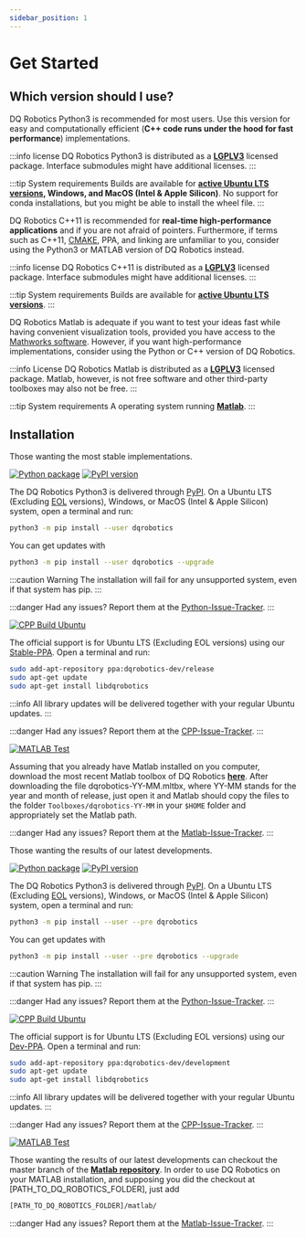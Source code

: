```yaml
---
sidebar_position: 1
---
```


# Get Started

## Which version should I use?


<Tabs className="unique-tabs">

<TabItem value="py" label="Python">




DQ Robotics Python3 is recommended for most users. Use this version for easy and computationally efficient (**C++ code runs under the hood for fast performance**) implementations.


:::info license
DQ Robotics Python3 is distributed as a **[LGPLV3](https://choosealicense.com/licenses/lgpl-3.0/)** licensed package. 
Interface submodules might have additional licenses.
:::

:::tip System requirements
Builds are available for **[active Ubuntu LTS versions](https://wiki.ubuntu.com/Releases), Windows, and MacOS (Intel & Apple Silicon)**.
No support for conda installations, but you might be able to install the wheel file.
:::


</TabItem>
<TabItem value="cpp" label="C++">


DQ Robotics C++11 is recommended for **real-time high-performance applications** and if you are not afraid of pointers.
Furthermore, if terms such as C++11, [CMAKE](https://cmake.org/), PPA, and linking are unfamiliar to you, 
consider using the Python3 or MATLAB version of DQ Robotics instead.



:::info license
DQ Robotics C++11 is distributed as a **[LGPLV3](https://choosealicense.com/licenses/lgpl-3.0/)** licensed package. 
Interface submodules might have additional licenses.
:::

:::tip System requirements
Builds are available for **[active Ubuntu LTS versions](https://wiki.ubuntu.com/Releases)**.
:::




</TabItem>

<TabItem value="matlab" label="Matlab">

DQ Robotics Matlab is adequate if you want to test your ideas fast while having convenient visualization tools, 
provided you have access to the [Mathworks software](https://www.mathworks.com/).
However, if you want high-performance implementations, consider using the Python or C++ version of DQ Robotics.


:::info License
DQ Robotics Matlab is distributed as a **[LGPLV3](https://choosealicense.com/licenses/lgpl-3.0/)** licensed package. Matlab, however, is not free software and other third-party toolboxes may also not be free.
:::

:::tip System requirements
A operating system running **[Matlab](https://www.mathworks.com/products/matlab.html)**.
:::



</TabItem>
</Tabs>

## Installation


<Tabs className="unique-tabs">

<TabItem value="release" label="Release (recommended)">

Those wanting the most stable implementations.

<Tabs className="unique-tabs">

<TabItem value="py" label="Python">

[![Python package](https://github.com/dqrobotics/python/actions/workflows/python_package.yml/badge.svg)](https://github.com/dqrobotics/python/actions/workflows/python_package.yml) 
[![PyPI version](https://badge.fury.io/py/dqrobotics.svg)](https://badge.fury.io/py/dqrobotics)




The DQ Robotics Python3 is delivered through [PyPI](https://pypi.org/).
On a Ubuntu LTS (Excluding [EOL](https://endoflife.software/operating-systems/linux/ubuntu) versions), 
Windows, or MacOS (Intel & Apple Silicon) system, open a terminal and run:

```bash
python3 -m pip install --user dqrobotics
```

You can get updates with

```bash
python3 -m pip install --user dqrobotics --upgrade
```

:::caution Warning
The installation will fail for any unsupported system, even if that system has pip.
:::

:::danger Had any issues?
Report them at the [Python-Issue-Tracker](https://github.com/dqrobotics/python/issues).
:::

</TabItem>
<TabItem value="cpp" label="C++">

[![CPP Build Ubuntu](https://github.com/dqrobotics/cpp/actions/workflows/cpp_build_ubuntu.yml/badge.svg?branch=master)](https://github.com/dqrobotics/cpp/actions/workflows/cpp_build_ubuntu.yml)

The official support is for Ubuntu LTS (Excluding EOL versions) using our [Stable-PPA](https://launchpad.net/~dqrobotics-dev/+archive/ubuntu/release).
Open a terminal and run:

```bash
sudo add-apt-repository ppa:dqrobotics-dev/release
sudo apt-get update
sudo apt-get install libdqrobotics
```


:::info
All library updates will be delivered together with your regular Ubuntu updates.
:::

:::danger Had any issues?
Report them at the [CPP-Issue-Tracker](https://github.com/dqrobotics/cpp/issues).
:::

</TabItem>

<TabItem value="matlab" label="Matlab">

[![MATLAB Test](https://github.com/dqrobotics/matlab/actions/workflows/matlab_test.yml/badge.svg?branch=master)](https://github.com/dqrobotics/matlab/actions/workflows/matlab_test.yml)





Assuming that you already have Matlab installed on you computer, 
download the most recent Matlab toolbox of DQ Robotics **[here](https://github.com/dqrobotics/matlab/releases/latest)**.
After downloading the file dqrobotics-YY-MM.mltbx, where YY-MM stands for the year and month of release, just open it and Matlab should copy the files to the folder `Toolboxes/dqrobotics-YY-MM` in your `$HOME` folder and appropriately set the Matlab path.

:::danger Had any issues?
Report them at the [Matlab-Issue-Tracker](https://github.com/dqrobotics/matlab/issues).
:::

</TabItem>
</Tabs>

</TabItem>

<TabItem value="dev" label="Development">

Those wanting the results of our latest developments.

<Tabs className="unique-tabs">

<TabItem value="py" label="Python">

[![Python package](https://github.com/dqrobotics/python/actions/workflows/python_package.yml/badge.svg)](https://github.com/dqrobotics/python/actions/workflows/python_package.yml) 
[![PyPI version](https://badge.fury.io/py/dqrobotics.svg)](https://badge.fury.io/py/dqrobotics)

The DQ Robotics Python3 is delivered through [PyPI](https://pypi.org/).
On a Ubuntu LTS (Excluding [EOL](https://endoflife.software/operating-systems/linux/ubuntu) versions), 
Windows, or MacOS (Intel & Apple Silicon) system, open a terminal and run:

```bash
python3 -m pip install --user --pre dqrobotics
```

You can get updates with

```bash
python3 -m pip install --user --pre dqrobotics --upgrade
``` 


:::caution Warning
The installation will fail for any unsupported system, even if that system has pip.
:::

:::danger Had any issues?
Report them at the [Python-Issue-Tracker](https://github.com/dqrobotics/python/issues).
:::

</TabItem>
<TabItem value="cpp" label="C++">

[![CPP Build Ubuntu](https://github.com/dqrobotics/cpp/actions/workflows/cpp_build_ubuntu.yml/badge.svg?branch=master)](https://github.com/dqrobotics/cpp/actions/workflows/cpp_build_ubuntu.yml)

The official support is for Ubuntu LTS (Excluding EOL versions) using our [Dev-PPA](https://launchpad.net/~dqrobotics-dev/+archive/ubuntu/development).
Open a terminal and run:

```bash
sudo add-apt-repository ppa:dqrobotics-dev/development
sudo apt-get update
sudo apt-get install libdqrobotics
```

:::info
All library updates will be delivered together with your regular Ubuntu updates.
:::

:::danger Had any issues?
Report them at the [CPP-Issue-Tracker](https://github.com/dqrobotics/cpp/issues).
:::

</TabItem>

<TabItem value="matlab" label="Matlab">

[![MATLAB Test](https://github.com/dqrobotics/matlab/actions/workflows/matlab_test.yml/badge.svg?branch=master)](https://github.com/dqrobotics/matlab/actions/workflows/matlab_test.yml)


Those wanting the results of our latest developments can checkout the master branch of the **[Matlab repository](https://github.com/dqrobotics/matlab)**.
In order to use DQ Robotics on your MATLAB installation, and supposing you did the checkout at [PATH_TO_DQ_ROBOTICS_FOLDER], just add

```bash
[PATH_TO_DQ_ROBOTICS_FOLDER]/matlab/
```


:::danger Had any issues?
Report them at the [Matlab-Issue-Tracker](https://github.com/dqrobotics/matlab/issues).
:::

</TabItem>
</Tabs>

</TabItem>
</Tabs>







